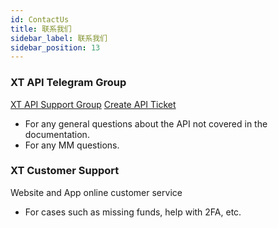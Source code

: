 ```yaml
---
id: ContactUs
title: 联系我们
sidebar_label: 联系我们
sidebar_position: 13
---
```


### XT API Telegram Group

[XT API Support Group](https://t.me/XT_api) [Create API Ticket](https://xtsupport.zendesk.com/hc/zh-cn/requests/new?ticket_form_id=14988676408857)

- For any general questions about the API not covered in the documentation.
- For any MM questions.

### XT Customer Support

Website and App online customer service

- For cases such as missing funds, help with 2FA, etc.
